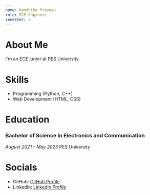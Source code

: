 ```yaml
---
name: Nandhika Praveen
role: ECE Engineer
semester: 5
---
```


# About Me

I'm an ECE junior at PES University. 

# Skills

- Programming (Python, C++)
- Web Development (HTML, CSS)

# Education

### Bachelor of Science in Electronics and Communication
_August 2021 – May 2025_
PES University 

# Socials

- GitHub: [GitHub Profile](https://github.com/nandhikapraveen)
- LinkedIn: [LinkedIn Profile](https://www.linkedin.com/in/nandhikapraveen)
